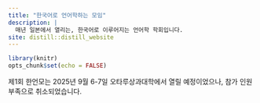 ```yaml
---
title: "한국어로 언어학하는 모임"
description: |
  매년 일본에서 열리는, 한국어로 이루어지는 언어학 학회입니다.
site: distill::distill_website
---
```


```r
library(knitr)
opts_chunk$set(echo = FALSE)
```

제1회 한언모는 2025년 9월 6-7일 오타루상과대학에서 열릴 예정이었으나, 참가 인원 부족으로 취소되었습니다.